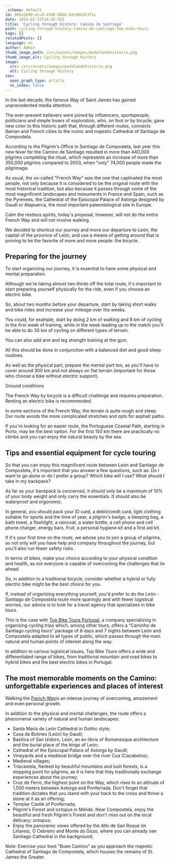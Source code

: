 ```yaml
---
_schema: default
id: 985e2b90-eccd-4768-88b0-b2c0ded13f1c
date: 2024-02-23T10:45:55Z
title: 'Cycling through History: Camino de Santiago'
path: cycling-through-history-camino-de-santiago-top-bike-tours
tags: []
relatedPosts: []
language: en
author: Admin
thumb_image_path: /src/assets/images/pedalandohistoria.png
thumb_image_alt: Cycling through History
image:
  src: /src/assets/images/pedalandohistoria.png
  alt: Cycling through History
seo:
  open_graph_type: article
  no_index: false
---
```


In the last decade, the famous Way of Saint James has gained unprecedented media
attention.

The ever-present believers were joined by influencers, sportspeople, politicians
and simple lovers of exploration, who, on foot or by bicycle, gave new color to
this historic path that, through different routes, connects Iberian and French
cities to the iconic and majestic Cathedral of Santiago de Compostela.

According to the Pilgrim's Office in Santiago de Compostela, last year this new
fever for the Camino de Santiago resulted in more than 440,000 pilgrims
completing the ritual, which represents an increase of more than 350,000
pilgrims compared to 2003, when "only" 74,000 people made the pilgrimage.

As usual, the so-called "French Way" was the one that captivated the most
people, not only because it is considered to be the original route with the most
historical tradition, but also because it passes through some of the most
magnificent landscapes and monuments in France and Spain, such as the Pyrenees,
the Cathedral of the Episcopal Palace of Astorga designed by Gaudí or Atapuerca,
the most important paleontological site in Europe.

Calm the restless spirits, today's proposal, however, will not do the entire
French Way and will not involve walking.

We decided to shortcut our journey and move our departure to León, the capital
of the province of León, and use a means of getting around that is proving to be
the favorite of more and more people: the bicycle.

## Preparing for the journey

To start organizing our journey, it is essential to have some physical and
mental preparation.

Although we're taking almost two thirds off the total route, it's important to
start preparing yourself physically for the ride, even if you choose an electric
bike.

So, about two months before your departure, start by taking short walks and bike
rides and increase your mileage over the weeks.

You could, for example, start by doing 2 km of walking and 8 km of cycling in
the first week of training, while in the week leading up to the match you'll be
able to do 30 km of cycling on different types of terrain.

You can also add arm and leg strength training at the gym.

All this should be done in conjunction with a balanced diet and good sleep
routines.

As well as the physical part, prepare the mental part too, as you'll have to
cover around 300 km and not always on flat terrain (important for those who
choose a bike without electric support).

Ground conditions

The French Way by bicycle is a difficult challenge and requires preparation.
Renting an electric bike is recommended.

In some sections of the French Way, the terrain is quite rough and steep. Our
route avoids the more complicated stretches and opts for asphalt paths.

If you're looking for an easier route, the Portuguese Coastal Path, starting in
Porto, may be the best option. For the first 150 km there are practically no
climbs and you can enjoy the natural beauty by the sea.

## Tips and essential equipment for cycle touring

So that you can enjoy this magnificent route between León and Santiago de
Compostela, it's important that you answer a few questions, such as: Do I want
to go alone or do I prefer a group? Which bike will I use? What should I take in
my backpack?

As far as your backpack is concerned, it should only be a maximum of 10% of your
body weight and only carry the essentials. It should also be waterproof and
ergonomic.

In general, you should pack your ID card, a debit/credit card, light clothing
suitable for sports and the time of year, a pilgrim's badge, a sleeping bag, a
bath towel, a flashlight, a raincoat, a water bottle, a cell phone and cell
phone charger, energy bars, fruit, a personal hygiene kit and a first aid kit.

If it's your first time on the route, we advise you to join a group of pilgrims,
as not only will you have help and company throughout the journey, but you'll
also run fewer safety risks.

In terms of bikes, make your choice according to your physical condition and
health, as not everyone is capable of overcoming the challenges that lie ahead.

So, in addition to a traditional bicycle, consider whether a hybrid or fully
electric bike might be the best choice for you.

If, instead of organizing everything yourself, you'd prefer to do the León -
Santiago de Compostela route more sparingly and with fewer logistical worries,
our advice is to look for a travel agency that specializes in bike tours.

This is the case with
[Top Bike Tours Portugal](https://topbiketoursportugal.com/), a company
specializing in organizing cycling trips which, among other tours, offers a
“Caminho de Santiago cycling tours” package of 8 days and 7 nights between León
and Compostela adapted to all types of public, which passes through the main
natural and human points of interest along the way.

In addition to various logistical issues, Top Bike Tours offers a wide and
differentiated range of bikes, from traditional mountain and road bikes to
hybrid bikes and the best electric bikes in Portugal.

## The most memorable moments on the Camino: unforgettable experiences and places of interest

Walking the
[French Way](/tours/camino-de-santiago-bike-tour-top-bike-tours-portugal/)is an
intense journey of overcoming, amazement and even personal growth.

In addition to the physical and mental challenges, the route offers a phenomenal
variety of natural and human landscapes:

- Santa María de León Cathedral in Gothic style;
- Casa de Botines (León) by Gaudí;
- Basilica of San Izidoro, León, an ex-libris of Romanesque architecture and the
  burial place of the kings of León;
- Cathedral of the Episcopal Palace of Astorga by Gaudí;
- Vineyards and a medieval bridge over the river Cua (Cacabelos);
- Medieval villages;
- Tríacastela, flanked by beautiful mountains and lush forests, is a stopping
  point for pilgrims, as it is here that they traditionally exchange experiences
  about the journey;
- Cruz de Ferro, the highest point on the Way, which rises to an altitude of
  1,500 meters between Astorga and Ponferrada. Don't forget that tradition
  dictates that you stand with your back to the cross and throw a stone at it as
  an offering;
- Templar Castle of Ponferrada;
- Pilgrim's Forest and octopus in Melide. Near Compostela, enjoy the beautiful
  and fresh Pilgrim's Forest and don't miss out on the local delicacy: octopus;
- Enjoy the panoramic views offered by the Alto de San Roque (in Liñares), O
  Cebreiro and Monte do Gozo, where you can already see Santiago Cathedral in
  the background;

Note: Exercise your best "Buen Camino" as you approach the majestic Cathedral of
Santiago de Compostela, which houses the remains of St. James the Greater.
